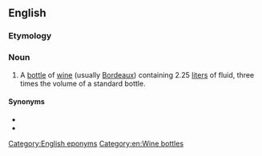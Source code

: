 ==English==

===Etymology===
{{rfe|en}}

===Noun===
{{en-noun}}

# A [[bottle]] of [[wine]] (usually [[Bordeaux]]) containing 2.25 [[liter]]s of fluid, three times the volume of a standard bottle.

====Synonyms====
* {{l|en|tregnum}}
* {{l|en|tappit hen}}

[[Category:English eponyms]]
[[Category:en:Wine bottles]]